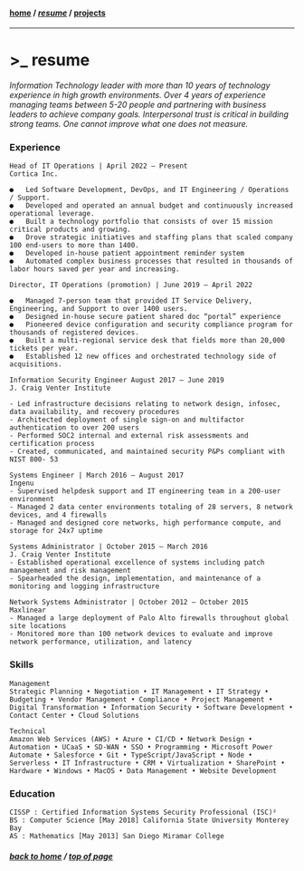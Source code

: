 #### [home](/) / [*resume*](/resume) / [projects](/projects)
---
# >_ resume

_Information Technology leader with more than 10 years of technology experience in high growth environments. Over 4 years of experience managing teams between 5-20 people and partnering with business leaders to achieve company goals. Interpersonal trust is critical in building strong teams. One cannot improve what one does not measure._

### Experience

```
Head of IT Operations | April 2022 – Present
Cortica Inc.

●	Led Software Development, DevOps, and IT Engineering / Operations / Support.
●	Developed and operated an annual budget and continuously increased operational leverage.
●	Built a technology portfolio that consists of over 15 mission critical products and growing.
●	Drove strategic initiatives and staffing plans that scaled company 100 end-users to more than 1400.
●	Developed in-house patient appointment reminder system
●	Automated complex business processes that resulted in thousands of labor hours saved per year and increasing.

```
```
Director, IT Operations (promotion) | June 2019 – April 2022

●	Managed 7-person team that provided IT Service Delivery, Engineering, and Support to over 1400 users.
●	Designed in-house secure patient shared doc “portal” experience
●	Pioneered device configuration and security compliance program for thousands of registered devices.
●	Built a multi-regional service desk that fields more than 20,000 tickets per year.
●	Established 12 new offices and orchestrated technology side of acquisitions.

```
```
Information Security Engineer August 2017 – June 2019
J. Craig Venter Institute

- Led infrastructure decisions relating to network design, infosec, data availability, and recovery procedures
- Architected deployment of single sign-on and multifactor authentication to over 200 users
- Performed SOC2 internal and external risk assessments and certification process
- Created, communicated, and maintained security P&Ps compliant with NIST 800- 53
```
```
Systems Engineer | March 2016 – August 2017
Ingenu
- Supervised helpdesk support and IT engineering team in a 200-user environment
- Managed 2 data center environments totaling of 28 servers, 8 network devices, and 4 firewalls
- Managed and designed core networks, high performance compute, and storage for 24x7 uptime
```
```
Systems Administrator | October 2015 – March 2016
J. Craig Venter Institute
- Established operational excellence of systems including patch management and risk management
- Spearheaded the design, implementation, and maintenance of a monitoring and logging infrastructure
```
```
Network Systems Administrator | October 2012 – October 2015
Maxlinear
- Managed a large deployment of Palo Alto firewalls throughout global site locations
- Monitored more than 100 network devices to evaluate and improve network performance, utilization, and latency
```

### Skills

```
Management 
Strategic Planning • Negotiation • IT Management • IT Strategy • Budgeting • Vendor Management • Compliance • Project Management • Digital Transformation • Information Security • Software Development • Contact Center • Cloud Solutions

Technical 
Amazon Web Services (AWS) • Azure • CI/CD • Network Design • Automation • UCaaS • SD-WAN • SSO • Programming • Microsoft Power Automate • Salesforce • Git • TypeScript/JavaScript • Node • Serverless • IT Infrastructure • CRM • Virtualization • SharePoint • Hardware • Windows • MacOS • Data Management • Website Development
```

### Education

```
CISSP : Certified Information Systems Security Professional (ISC)²
BS : Computer Science [May 2018] California State University Monterey Bay
AS : Mathematics [May 2013] San Diego Miramar College
```

##### [back to home](/) / [top of page](#top) 